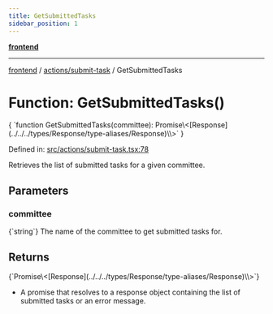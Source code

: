 ```yaml
---
title: GetSubmittedTasks
sidebar_position: 1
---
```



[**frontend**](../../..)

***

[frontend](../../..) / [actions/submit-task](..) / GetSubmittedTasks

# Function: GetSubmittedTasks()

<CodeBlock language="ts">
{ `function GetSubmittedTasks(committee): Promise\<[Response](../../../types/Response/type-aliases/Response)\<object[]\>\>` }
</CodeBlock>

Defined in: [src/actions/submit-task.tsx:78](https://github.com/svsticky/CommitteeClash/blob/42e3ab31b18c9cdd65955be0ecd3ca0a2cb493b5/frontend/src/actions/submit-task.tsx#L78)

Retrieves the list of submitted tasks for a given committee.

## Parameters

### committee
<CodeBlock language="ts">
{`string`}
</CodeBlock>
The name of the committee to get submitted tasks for.

## Returns
<CodeBlock language="ts">
{`Promise\<[Response](../../../types/Response/type-aliases/Response)\<object[]\>\>`}
</CodeBlock>

- A promise that resolves to a response object containing the list of submitted tasks or an error message.
